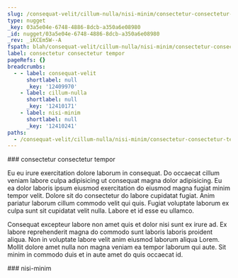 ```yaml
---
slug: /consequat-velit/cillum-nulla/nisi-minim/consectetur-consectetur-tempor
type: nugget
_key: 03a5e04e-6748-4886-8dcb-a350a6e08980
_id: nugget/03a5e04e-6748-4886-8dcb-a350a6e08980
_rev: _iKCEm5W--A
fspath: blah/consequat-velit/cillum-nulla/nisi-minim/consectetur-consectetur-tempor.md
label: consectetur consectetur tempor
pageRefs: {}
breadcrumbs:
  - - label: consequat-velit
      shortlabel: null
      _key: '12409970'
    - label: cillum-nulla
      shortlabel: null
      _key: '12410171'
    - label: nisi-minim
      shortlabel: null
      _key: '12410241'
paths:
  - /consequat-velit/cillum-nulla/nisi-minim/consectetur-consectetur-tempor
---
```


<NuggetArea>
<Nugget slug="/consequat-velit/cillum-nulla/nisi-minim/consectetur-consectetur-tempor" type="nugget" _key="03a5e04e-6748-4886-8dcb-a350a6e08980" _id="nugget/03a5e04e-6748-4886-8dcb-a350a6e08980" _rev="_iKCEm5W--A" fspath="blah/consequat-velit/cillum-nulla/nisi-minim/consectetur-consectetur-tempor.md" label="consectetur consectetur tempor" paths="/consequat-velit/cillum-nulla/nisi-minim/consectetur-consectetur-tempor">
<NuggetBody>
### consectetur consectetur tempor

Eu eu irure exercitation dolore laborum in consequat. Do occaecat cillum veniam labore culpa adipisicing ut consequat magna dolor adipisicing. Eu ea dolor laboris ipsum eiusmod exercitation do eiusmod magna fugiat minim tempor velit. Dolore sit do consectetur do labore cupidatat fugiat. Anim pariatur laborum cillum commodo velit qui quis. Fugiat voluptate laborum ex culpa sunt sit cupidatat velit nulla. Labore et id esse eu ullamco.

Consequat excepteur labore non amet quis et dolor nisi sunt ex irure ad. Ex labore reprehenderit magna do commodo sunt laboris laboris proident aliqua. Non in voluptate labore velit anim eiusmod laborum aliqua Lorem. Mollit dolore amet nulla non magna veniam ea tempor laborum qui aute. Sit minim in commodo duis et in aute amet do quis occaecat id.

</NuggetBody>
<Breadcrumbs>
<Crumbs>
<Crumb _key="12409970" label="consequat-velit" /><Crumb _key="12410171" label="cillum-nulla" /><Crumb _key="12410241" label="nisi-minim" />
</Crumbs>
</Breadcrumbs>
</Nugget>

<NuggetsInbound>
</NuggetsInbound>
<NuggetsOutbound>
</NuggetsOutbound>
</NuggetArea>
<PassagesInbound>
<Passage direction="inbound" type="passage" _key="12410241" _id="passage/12410241" _rev="_iKCEm5W---" label="nisi-minim" passage="nisi-minim" fspath="blah/consequat-velit/cillum-nulla/nisi-minim" paths="/consequat-velit/cillum-nulla/nisi-minim" slug="/consequat-velit/cillum-nulla/nisi-minim">
<NuggetBody>
### nisi-minim

</NuggetBody>
<Breadcrumbs>
<Crumbs>
<Crumb _key="12409970" label="consequat-velit" /><Crumb _key="12410171" label="cillum-nulla" />
</Crumbs>
</Breadcrumbs>
</Passage>

</PassagesInbound>
<PassagesOutbound>
</PassagesOutbound>